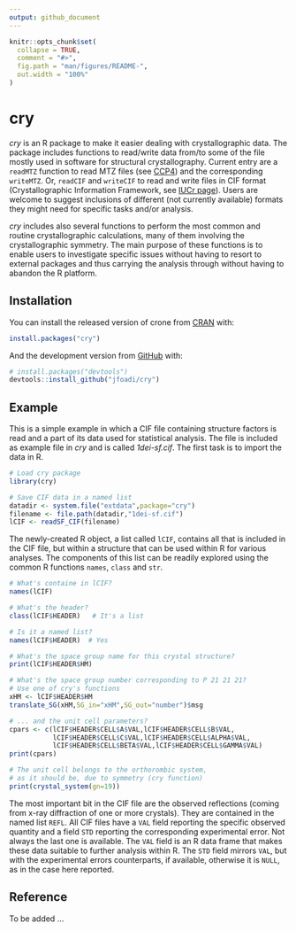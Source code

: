 ```yaml
---
output: github_document
---
```


<!-- README.md is generated from README.Rmd. Please edit that file -->

```r
knitr::opts_chunk$set(
  collapse = TRUE,
  comment = "#>",
  fig.path = "man/figures/README-",
  out.width = "100%"
)
```
# cry

<!-- badges: start -->
<!-- badges: end -->

*cry* is an R package to make it easier dealing with crystallographic data. The package includes functions to read/write
data from/to some of the file mostly used in software for
structural crystallography. Current entry are a `readMTZ` function
to read MTZ files (see [CCP4](http://www.ccp4.ac.uk)) and the
corresponding `writeMTZ`. Or, `readCIF` and `writeCIF` to read and
write files in CIF format (Crystallographic Information Framework,
see [IUCr page](https://www.iucr.org/resources/cif)). Users are
welcome to suggest inclusions of different (not currently available) formats they might need for specific tasks and/or
analysis.

*cry* includes also several functions to perform the most common
and routine crystallographic calculations, many of them involving
the crystallographic symmetry. The main purpose of these functions
is to enable users to investigate specific issues without having to
resort to external packages and thus carrying the analysis through
without having to abandon the R platform.

## Installation

You can install the released version of crone from [CRAN](https://CRAN.R-project.org) with:

``` r
install.packages("cry")
```

And the development version from [GitHub](https://github.com/) with:

``` r
# install.packages("devtools")
devtools::install_github("jfoadi/cry")
```
## Example

This is a simple example in which a CIF file containing structure factors is read and a part
of its data used for statistical analysis. The file is included
as example file in *cry* and is called *1dei-sf.cif*. The first
task is to import the data in R.

```r
# Load cry package
library(cry)

# Save CIF data in a named list
datadir <- system.file("extdata",package="cry")
filename <- file.path(datadir,"1dei-sf.cif")
lCIF <- readSF_CIF(filename)
```

The newly-created R object, a list called `lCIF`, contains all that
is included in the CIF file, but within a structure that can be
used within R for various analyses. The components of this list can
be readily explored using the common R functions `names`, `class`
and `str`.

```r
# What's containe in lCIF?
names(lCIF)

# What's the header?
class(lCIF$HEADER)   # It's a list

# Is it a named list?
names(lCIF$HEADER)  # Yes

# What's the space group name for this crystal structure?
print(lCIF$HEADER$HM)

# What's the space group number corresponding to P 21 21 21?
# Use one of cry's functions
xHM <- lCIF$HEADER$HM
translate_SG(xHM,SG_in="xHM",SG_out="number")$msg

# ... and the unit cell parameters?
cpars <- c(lCIF$HEADER$CELL$A$VAL,lCIF$HEADER$CELL$B$VAL,
           lCIF$HEADER$CELL$C$VAL,lCIF$HEADER$CELL$ALPHA$VAL,
           lCIF$HEADER$CELL$BETA$VAL,lCIF$HEADER$CELL$GAMMA$VAL)
print(cpars)

# The unit cell belongs to the orthorombic system,
# as it should be, due to symmetry (cry function)
print(crystal_system(gn=19))
```

The most important bit in the CIF file are the observed reflections (coming from x-ray diffraction of one or more crystals). They are contained in the named list `REFL`. All
CIF files have a `VAL` field reporting the specific observed
quantity and a field `STD` reporting the corresponding experimental error. Not always the last one is available. The
`VAL` field is an R data frame that makes these data suitable to
further analysis within R. The `STD` field mirrors `VAL`, but with
the experimental errors counterparts, if available, otherwise it
is `NULL`, as in the case here reported.

## Reference

To be added ...
